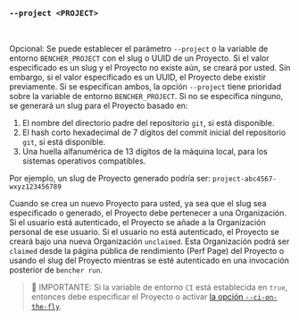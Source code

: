 ### `--project <PROJECT>`

<br />

Opcional: Se puede establecer el parámetro `--project` o la variable de entorno `BENCHER_PROJECT` con el slug o UUID de un Proyecto.
Si el valor especificado es un slug y el Proyecto no existe aún, se creará por usted.
Sin embargo, si el valor especificado es un UUID, el Proyecto debe existir previamente.
Si se especifican ambos, la opción `--project` tiene prioridad sobre la variable de entorno `BENCHER_PROJECT`.
Si no se especifica ninguno, se generará un slug para el Proyecto basado en:

1. El nombre del directorio padre del repositorio `git`, si está disponible.
2. El hash corto hexadecimal de 7 dígitos del commit inicial del repositorio `git`, si está disponible.
3. Una huella alfanumérica de 13 dígitos de la máquina local, para los sistemas operativos compatibles.

Por ejemplo, un slug de Proyecto generado podría ser: `project-abc4567-wxyz123456789`

Cuando se crea un nuevo Proyecto para usted, ya sea que el slug sea especificado o generado, el Proyecto debe pertenecer a una Organización.
Si el usuario está autenticado, el Proyecto se añade a la Organización personal de ese usuario.
Si el usuario no está autenticado, el Proyecto se creará bajo una nueva Organización `unclaimed`.
Esta Organización podrá ser `claimed` desde la página pública de rendimiento (Perf Page) del Proyecto o usando el slug del Proyecto mientras se esté autenticado en una invocación posterior de `bencher run`.

> 🐰 IMPORTANTE: Si la variable de entorno `CI` está establecida en `true`,
> entonces debe especificar el Proyecto o activar [la opción `--ci-on-the-fly`][ci on the fly].

[ci on the fly]: #--ci-on-the-fly
